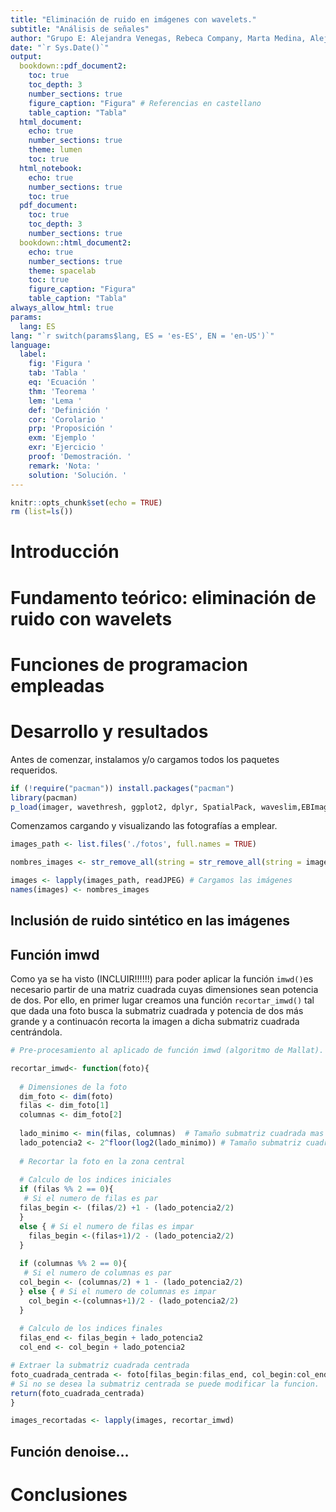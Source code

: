 ```yaml
---
title: "Eliminación de ruido en imágenes con wavelets."
subtitle: "Análisis de señales"
author: "Grupo E: Alejandra Venegas, Rebeca Company, Marta Medina, Alejandro Cornelio y Ilia Zhigarev."
date: "`r Sys.Date()`"
output:
  bookdown::pdf_document2:
    toc: true
    toc_depth: 3
    number_sections: true
    figure_caption: "Figura" # Referencias en castellano
    table_caption: "Tabla"
  html_document:
    echo: true
    number_sections: true
    theme: lumen
    toc: true
  html_notebook:
    echo: true
    number_sections: true
    toc: true
  pdf_document:
    toc: true
    toc_depth: 3
    number_sections: true
  bookdown::html_document2:
    echo: true
    number_sections: true
    theme: spacelab
    toc: true
    figure_caption: "Figura"
    table_caption: "Tabla"
always_allow_html: true
params:
  lang: ES
lang: "`r switch(params$lang, ES = 'es-ES', EN = 'en-US')`"
language:
  label:
    fig: 'Figura '
    tab: 'Tabla '
    eq: 'Ecuación '
    thm: 'Teorema '
    lem: 'Lema '
    def: 'Definición '
    cor: 'Corolario '
    prp: 'Proposición '
    exm: 'Ejemplo '
    exr: 'Ejercicio '
    proof: 'Demostración. '
    remark: 'Nota: '
    solution: 'Solución. '
---
```


```r
knitr::opts_chunk$set(echo = TRUE)
rm (list=ls())
```

# Introducción

# Fundamento teórico: eliminación de ruido con wavelets

# Funciones de programacion empleadas

# Desarrollo y resultados

Antes de comenzar, instalamos y/o cargamos todos los paquetes requeridos.
```r
if (!require("pacman")) install.packages("pacman")
library(pacman)
p_load(imager, wavethresh, ggplot2, dplyr, SpatialPack, waveslim,EBImage, stringr,jpeg )
```

Comenzamos cargando y visualizando las fotografías a emplear.
```r
images_path <- list.files('./fotos', full.names = TRUE)

nombres_images <- str_remove_all(string = str_remove_all(string = images_path, pattern= './fotos/'), pattern='\\.JPG|\\.jpg')

images <- lapply(images_path, readJPEG) # Cargamos las imágenes
names(images) <- nombres_images
```


## Inclusión de ruido sintético en las imágenes

## Función imwd

Como ya se ha visto (INCLUIR!!!!!!) para poder aplicar la función `imwd()`es necesario partir de una matriz cuadrada cuyas dimensiones sean potencia de dos. Por ello, en primer lugar creamos una función `recortar_imwd()` tal que dada una foto busca la submatriz cuadrada y potencia de dos más grande y a continuacón recorta la imagen a dicha submatriz cuadrada centrándola.

```r
# Pre-procesamiento al aplicado de función imwd (algoritmo de Mallat).

recortar_imwd<- function(foto){
  
  # Dimensiones de la foto
  dim_foto <- dim(foto)
  filas <- dim_foto[1]
  columnas <- dim_foto[2]
  
  lado_minimo <- min(filas, columnas)  # Tamaño submatriz cuadrada mas grande
  lado_potencia2 <- 2^floor(log2(lado_minimo)) # Tamaño submatriz cuadrada potencia de dos mas grande
  
  # Recortar la foto en la zona central
  
  # Calculo de los indices iniciales
  if (filas %% 2 == 0){
   # Si el numero de filas es par
  filas_begin <- (filas/2) +1 - (lado_potencia2/2)
  }
  else { # Si el numero de filas es impar
    filas_begin <-(filas+1)/2 - (lado_potencia2/2)
  }
  
  if (columnas %% 2 == 0){
   # Si el numero de columnas es par
  col_begin <- (columnas/2) + 1 - (lado_potencia2/2)
  } else { # Si el numero de columnas es impar
    col_begin <-(columnas+1)/2 - (lado_potencia2/2)
  }
  
  # Calculo de los indices finales
  filas_end <- filas_begin + lado_potencia2
  col_end <- col_begin + lado_potencia2

# Extraer la submatriz cuadrada centrada
foto_cuadrada_centrada <- foto[filas_begin:filas_end, col_begin:col_end, ]
# Si no se desea la submatriz centrada se puede modificar la funcion.
return(foto_cuadrada_centrada)
}
```

```r
images_recortadas <- lapply(images, recortar_imwd)
```



## Función denoise...

# Conclusiones
